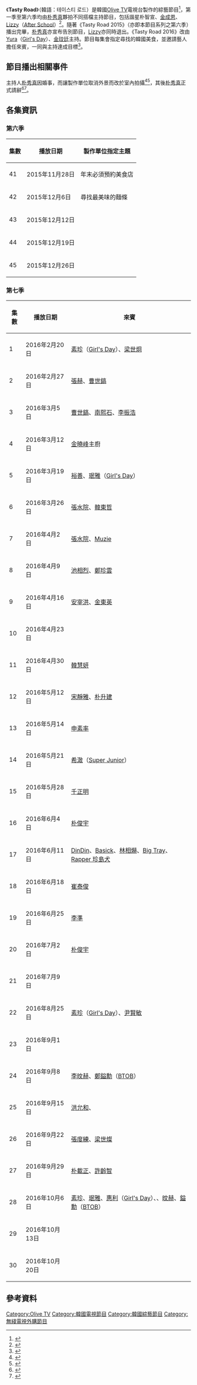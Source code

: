 {{noteTA
|1=zh:Tasty Road; zh-hk:滋味行;
}}
{{電視節目信息框
|名稱       = Tasty Road
|原名       = {{lang|kor|테이스티 로드}} 
|圖片       = [[File:Tasty_Road_Logo.png|280px]]
|圖說       = 
|類型       = [[綜藝節目|綜藝節目]]、[[真人秀|真人秀]]
|主持       =第一季（Tasty Road）：[[朴秀真|朴秀真]]、朴智宣<br>第二季（Tasty Road S.2）：[[朴秀真|朴秀真]]、[[金浩鎮|金浩鎮]]<br>第三季（Tasty Road S.3）：[[朴秀真|朴秀真]]、[[金成恩|金成恩]]<br>第四季（Tasty Road 2013）：[[朴秀真|朴秀真]]、[[金成恩|金成恩]]<br>第五季（Tasty Road 2014）：[[朴秀真|朴秀真]]、[[金成恩|金成恩]]<br>第六季（Tasty Road 2015）：[[朴秀真|朴秀真]]、<br>[[Lizzy_(韩国歌手)|Lizzy]]（[[After_School|After School]]）<br> 第七季（Tasty Road 2016）：[[Yura|Yura]]（[[Girl's_Day|Girl's Day]]）、[[金玟廷|金玟廷]]
|地區       = {{KOR}}
|語言       = [[韓語|韓語]]
|製片人     = 
|developer  =
|每集長     = 約分鐘
|電視臺     = [[Olive_TV|Olive TV]]
|視頻制式   = [[1080i|1080i]]（[[HDTV|HDTV]]）
|音頻制式   = [[立體聲|立體聲]]
|首播國家   = {{KOR}}
|集數       = 第一季：- 集<br>第二季：19集<br>第三季：30集<br>第四季：42集<br>第五季：49集<br>第六季：45集<br>第七季：30集<br>
|開始       = * OliveTV《'''Tasty Road'''》第一季（2010年10月7日-2010年12月26日）
* OliveTV《'''Tasty Road'''》第二季（2011年4月20日-2011年8月31日）
* OliveTV《'''Tasty Road'''》第三季（2012年2月4日-2012年11月3日）
* OliveTV《'''Tasty Road'''》第四季（2013年1月12日-2013年12月26日）
* OliveTV《'''Tasty Road'''》第五季（2014年1月11日-2014年12月27日）
* OliveTV《'''Tasty Road'''》第六季（2015年1月17日-2015年12月26日）
* OliveTV《'''Tasty Road'''》第七季（2016年2月20日-2016年10月20日）
|官方網站   =
|tv_com_id  = 
|related    = 	
|}}

《'''Tasty Road'''》（韓語：테이스티 로드）是韓國[[Olive_TV|Olive TV]]電視台製作的綜藝節目<ref>{{cite news |title=朴秀珍个人资料背景 朴秀珍整容了吗？ |url=http://inews.ifeng.com/yidian/44923572/news.shtml?ch=ref_zbs_ydzx_news |accessdate=2022-01-10 |work=凤凰网 |archive-date=2022-01-10 |archive-url=https://web.archive.org/web/20220110032514/http://inews.ifeng.com/yidian/44923572/news.shtml?ch=ref_zbs_ydzx_news }}</ref>，第一季至第六季均由[[朴秀真|朴秀真]]夥拍不同搭檔主持節目，包括諧星朴智宣、[[金成恩|金成恩]]、[[Lizzy_(韩国歌手)|Lizzy]]（[[After_School|After School]]）<ref>{{cite web|url=http://www.koreastardaily.com/tc/news/73319|title=朴秀真告別《Tasty Road》：「六年來和節目一起成長」|first=|last=韓星網|publisher=|accessdate=2017-02-12|archive-date=2017-02-13|archive-url=https://web.archive.org/web/20170213090455/http://www.koreastardaily.com/tc/news/73319|dead-url=no}}</ref>。隨著《Tasty Road 2015》（亦即本節目系列之第六季）播出完畢，[[朴秀真|朴秀真]]亦宣布告別節目，[[Lizzy_(韩国歌手)|Lizzy]]亦同時退出。《Tasty Road 2016》改由[[Yura|Yura]]（[[Girl's_Day|Girl's Day]]）、[[金玟廷|金玟廷]]主持。節目每集會指定尋找的韓國美食，並邀請藝人擔任來賓，一同與主持達成目標<ref>{{cite web|url=http://www.allthatstar.com/tw/view.php?action=5211&postID=283339|title=節目《Tasty Road 2016》終映 Yura稱錄製過程很幸福|publisher=|access-date=2017-02-12|archive-url=https://web.archive.org/web/20170213091242/http://www.allthatstar.com/tw/view.php?action=5211&postID=283339|archive-date=2017-02-13|dead-url=yes}}</ref>。

==節目播出相關事件==
主持人[[朴秀真|朴秀真]]因婚事，而讓製作單位取消外景而改於室內拍攝<ref>{{cite news |title=裴勇俊未婚妻被质疑身价涨耍大牌(图)-中新网 |url=https://www.chinanews.com.cn/yl/2015/05-27/7303435.shtml |accessdate=2022-01-10 |work=中新网 |archive-date=2022-01-10 |archive-url=https://web.archive.org/web/20220110032529/https://www.chinanews.com.cn/yl/2015/05-27/7303435.shtml }}</ref><ref>{{cite web|url=http://ent.ltn.com.tw/news/breakingnews/1328785|title=準裴嫂好大牌    2改錄影時間還大遲到|publisher=自由娛樂|accessdate=2017-02-12|archive-date=2017-02-13|archive-url=https://web.archive.org/web/20170213164206/http://ent.ltn.com.tw/news/breakingnews/1328785|dead-url=no}}</ref>，其後[[朴秀真|朴秀真]]正式請辭<ref>{{cite web|url=http://www.chinatimes.com/realtimenews/20160114003618-260404|title=裴勇俊嬌妻請辭主持6年節目 傳將公布有喜|first=|last=中時電子報|publisher=|accessdate=2017-02-12|archive-date=2017-02-13|archive-url=https://web.archive.org/web/20170213090426/http://www.chinatimes.com/realtimenews/20160114003618-260404|dead-url=no}}</ref><ref>{{cite news |title=裴勇俊娇妻辞职 |url=https://ent.ifeng.com/a/20160116/42563538_0.shtml |accessdate=2022-01-10 |work=凤凰网 |archive-date=2022-01-10 |archive-url=https://web.archive.org/web/20220110032529/https://ent.ifeng.com/a/20160116/42563538_0.shtml }}</ref>。

==各集資訊==
===第六季===
{| class="wikitable"
|- 
!集數!!播放日期!!製作單位指定主題
|-
|41||2015年11月28日||年末必須預約美食店
|-
|42||2015年12月6日||尋找最美味的麵條
|-
|43||2015年12月12日||
|-
|44||2015年12月19日||
|-
|45||2015年12月26日||
|}

===第七季===
{| class="wikitable"
|- 
!集數!!播放日期!!來賓
|-
|1||2016年2月20日|| [[素珍|素珍]]（[[Girl's_Day|Girl's Day]]）、[[梁世炯|梁世炯]]
|-
|2||2016年2月27日||[[張赫_(韓國)|張赫]]、[[曹世鎬|曹世鎬]]
|-
|3||2016年3月5日||[[曹世鎬|曹世鎬]]、[[南熙石|南熙石]]、[[李振浩|李振浩]]
|-
|4||2016年3月12日||[[金曉峰|金曉峰]]主廚
|-
|5||2016年3月19日||[[裕善|裕善]]、[[珉雅|珉雅]]（[[Girl's_Day|Girl's Day]]）
|-
|6||2016年3月26日||[[張水院|張水院]]、[[韓東哲|韓東哲]]
|-
|7||2016年4月2日||[[張水院|張水院]]、[[Muzie|Muzie]]
|-
|8||2016年4月9日||[[池相烈|池相烈]]、[[鄭珍雲|鄭珍雲]]
|-
|9||2016年4月16日||[[安宰洪|安宰洪]]、[[金東英|金東英]]
|-
|10||2016年4月23日||
|-
|11||2016年4月30日||[[韓慧妍|韓慧妍]]
|-
|12||2016年5月12日||[[宋靜雅|宋靜雅]]、[[朴升建|朴升建]]
|-
|13||2016年5月14日||[[申素率|申素率]]
|-
|14||2016年5月21日||[[希澈|希澈]]（[[Super_Junior|Super Junior]]）
|-
|15||2016年5月28日||[[千正明|千正明]]
|-
|16||2016年6月4日||[[朴俊宇|朴俊宇]]
|-
|17||2016年6月11日||[[DinDin|DinDin]]、[[Basick|Basick]]、[[林相爀|林相爀]]、[[Big_Tray|Big Tray]]、[[Rapper_珍島犬|Rapper 珍島犬]]
|-
|18||2016年6月18日||[[崔泰俊|崔泰俊]]
|-
|19||2016年6月25日||[[李準_(歌手)|李準]]
|-
|20||2016年7月2日||[[朴俊宇|朴俊宇]]
|-
|21||2016年7月9日||
|-
|22||2016年8月25日||[[素珍|素珍]]（[[Girl's_Day|Girl's Day]]）、[[尹賢敏|尹賢敏]]
|-
|23||2016年9月1日||
|-
|24||2016年9月8日||[[李旼赫|李旼赫]]、[[鄭鎰勳|鄭鎰勳]]（[[BTOB|BTOB]]）
|-
|25||2016年9月15日||[[洪允和|洪允和]]、{{link-ko|劉在煥|유재환}}
|-
|26||2016年9月22日||[[張度練|張度練]]、[[梁世燦|梁世燦]]
|-
|27||2016年9月29日||[[朴載正|朴載正]]、[[許齡智|許齡智]]
|-
|28||2016年10月6日||[[素珍|素珍]]、[[珉雅|珉雅]]、[[惠利|惠利]]（[[Girl's_Day|Girl's Day]]）、{{link-ko|劉在煥|유재환}}、[[旼赫|旼赫]]、[[鎰勳|鎰勳]]（[[BTOB|BTOB]]）
|-
|29||2016年10月13日||
|-
|30||2016年10月20日||
|}

==參考資料==
{{Reflist}}

[[Category:Olive_TV|Category:Olive TV]]
[[Category:韓國電視節目|Category:韓國電視節目]]
[[Category:韓國綜藝節目|Category:韓國綜藝節目]]
[[Category:無綫電視外購節目|Category:無綫電視外購節目]]